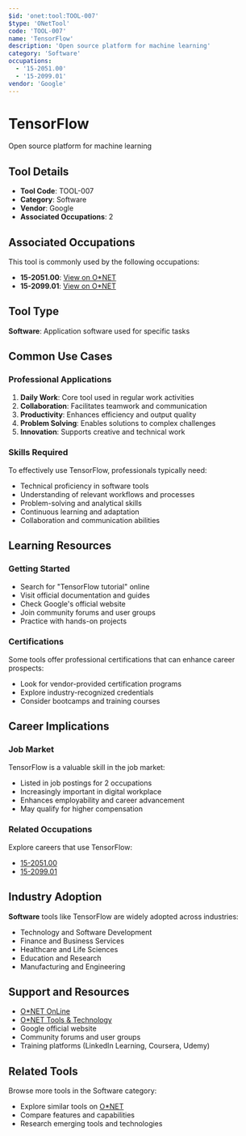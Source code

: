 ```yaml
---
$id: 'onet:tool:TOOL-007'
$type: 'ONetTool'
code: 'TOOL-007'
name: 'TensorFlow'
description: 'Open source platform for machine learning'
category: 'Software'
occupations:
  - '15-2051.00'
  - '15-2099.01'
vendor: 'Google'
---
```


# TensorFlow

Open source platform for machine learning

## Tool Details

- **Tool Code**: TOOL-007
- **Category**: Software
- **Vendor**: Google
- **Associated Occupations**: 2

## Associated Occupations

This tool is commonly used by the following occupations:

- **15-2051.00**: [View on O\*NET](https://www.onetonline.org/link/summary/15-2051.00)
- **15-2099.01**: [View on O\*NET](https://www.onetonline.org/link/summary/15-2099.01)

## Tool Type

**Software**: Application software used for specific tasks

## Common Use Cases

### Professional Applications

1. **Daily Work**: Core tool used in regular work activities
2. **Collaboration**: Facilitates teamwork and communication
3. **Productivity**: Enhances efficiency and output quality
4. **Problem Solving**: Enables solutions to complex challenges
5. **Innovation**: Supports creative and technical work

### Skills Required

To effectively use TensorFlow, professionals typically need:

- Technical proficiency in software tools
- Understanding of relevant workflows and processes
- Problem-solving and analytical skills
- Continuous learning and adaptation
- Collaboration and communication abilities

## Learning Resources

### Getting Started

- Search for "TensorFlow tutorial" online
- Visit official documentation and guides
- Check Google's official website
- Join community forums and user groups
- Practice with hands-on projects

### Certifications

Some tools offer professional certifications that can enhance career prospects:

- Look for vendor-provided certification programs
- Explore industry-recognized credentials
- Consider bootcamps and training courses

## Career Implications

### Job Market

TensorFlow is a valuable skill in the job market:

- Listed in job postings for 2 occupations
- Increasingly important in digital workplace
- Enhances employability and career advancement
- May qualify for higher compensation

### Related Occupations

Explore careers that use TensorFlow:

- [15-2051.00](https://www.onetonline.org/link/summary/15-2051.00)
- [15-2099.01](https://www.onetonline.org/link/summary/15-2099.01)

## Industry Adoption

**Software** tools like TensorFlow are widely adopted across industries:

- Technology and Software Development
- Finance and Business Services
- Healthcare and Life Sciences
- Education and Research
- Manufacturing and Engineering

## Support and Resources

- [O\*NET OnLine](https://www.onetonline.org/)
- [O\*NET Tools & Technology](https://www.onetonline.org/find/descriptor/browse/Tools_and_Technology/)
- Google official website
- Community forums and user groups
- Training platforms (LinkedIn Learning, Coursera, Udemy)

## Related Tools

Browse more tools in the Software category:

- Explore similar tools on [O\*NET](https://www.onetonline.org/)
- Compare features and capabilities
- Research emerging tools and technologies
